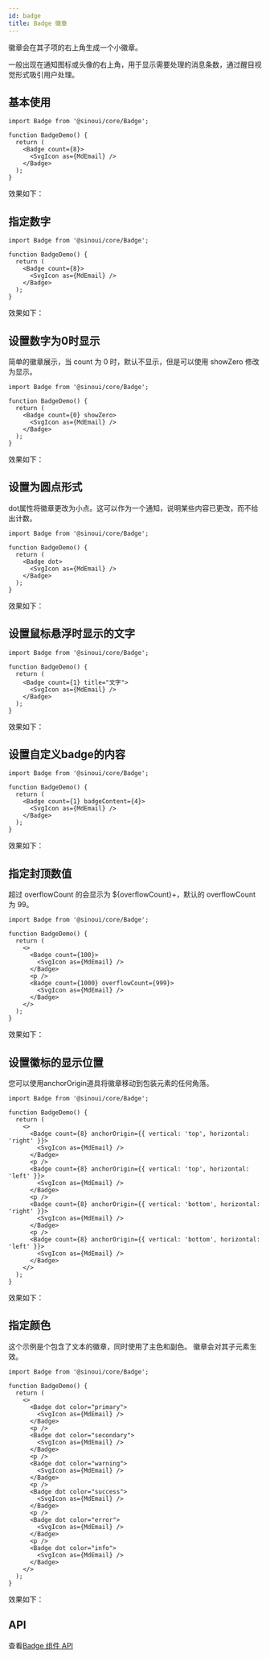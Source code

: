 ```yaml
---
id: badge
title: Badge 徽章
---
```


徽章会在其子项的右上角生成一个小徽章。

一般出现在通知图标或头像的右上角，用于显示需要处理的消息条数，通过醒目视觉形式吸引用户处理。


## 基本使用

```tsx
import Badge from '@sinoui/core/Badge';

function BadgeDemo() {
  return (
    <Badge count={8}>
      <SvgIcon as={MdEmail} />
    </Badge>
  );
}
```

效果如下：

<ThemeProvider theme={defaultTheme}>
  <Badge>
    <SvgIcon as={MdEmail} />
  </Badge>
</ThemeProvider>

## 指定数字

```tsx
import Badge from '@sinoui/core/Badge';

function BadgeDemo() {
  return (
    <Badge count={8}>
      <SvgIcon as={MdEmail} />
    </Badge>
  );
}
```

效果如下：

<ThemeProvider theme={defaultTheme}>
  <Badge count={8}>
    <SvgIcon as={MdEmail} />
  </Badge>
</ThemeProvider>

## 设置数字为0时显示

简单的徽章展示，当 count 为 0 时，默认不显示，但是可以使用 showZero 修改为显示。

```tsx
import Badge from '@sinoui/core/Badge';

function BadgeDemo() {
  return (
    <Badge count={0} showZero>
      <SvgIcon as={MdEmail} />
    </Badge>
  );
}
```

效果如下：

<ThemeProvider theme={defaultTheme}>
  <Badge count={0} showZero>
    <SvgIcon as={MdEmail} />
  </Badge>
</ThemeProvider>

## 设置为圆点形式

dot属性将徽章更改为小点。这可以作为一个通知，说明某些内容已更改，而不给出计数。

```tsx
import Badge from '@sinoui/core/Badge';

function BadgeDemo() {
  return (
    <Badge dot>
      <SvgIcon as={MdEmail} />
    </Badge>
  );
}
```

效果如下：

<ThemeProvider theme={defaultTheme}>
  <Badge count={1} dot>
    <SvgIcon as={MdEmail} />
  </Badge>
</ThemeProvider>

## 设置鼠标悬浮时显示的文字

```tsx
import Badge from '@sinoui/core/Badge';

function BadgeDemo() {
  return (
    <Badge count={1} title="文字">
      <SvgIcon as={MdEmail} />
    </Badge>
  );
}
```

效果如下：

<ThemeProvider theme={defaultTheme}>
  <Badge count={1} title="文字">
    <SvgIcon as={MdEmail} />
  </Badge>
</ThemeProvider>

## 设置自定义badge的内容

```tsx
import Badge from '@sinoui/core/Badge';

function BadgeDemo() {
  return (
    <Badge count={1} badgeContent={4}>
      <SvgIcon as={MdEmail} />
    </Badge>
  );
}
```

效果如下：

<ThemeProvider theme={defaultTheme}>
  <Badge badgeContent={4}>
    <SvgIcon as={MdEmail} />
  </Badge>
</ThemeProvider>

## 指定封顶数值

超过 overflowCount 的会显示为 ${overflowCount}+，默认的 overflowCount 为 99。

```tsx
import Badge from '@sinoui/core/Badge';

function BadgeDemo() {
  return (
    <>
      <Badge count={100}>
        <SvgIcon as={MdEmail} />
      </Badge>
      <p />
      <Badge count={1000} overflowCount={999}>
        <SvgIcon as={MdEmail} />
      </Badge>
    </>
  );
}
```

效果如下：

<ThemeProvider theme={defaultTheme}>
  <Badge count={100}>
    <SvgIcon as={MdEmail} />
  </Badge>
  <p />
  <Badge count={1000} overflowCount={999}>
    <SvgIcon as={MdEmail} />
  </Badge>
</ThemeProvider>

## 设置徽标的显示位置

您可以使用anchorOrigin道具将徽章移动到包装元素的任何角落。

```tsx
import Badge from '@sinoui/core/Badge';

function BadgeDemo() {
  return (
    <>
      <Badge count={8} anchorOrigin={{ vertical: 'top', horizontal: 'right' }}>
        <SvgIcon as={MdEmail} />
      </Badge>
      <p />
      <Badge count={8} anchorOrigin={{ vertical: 'top', horizontal: 'left' }}>
        <SvgIcon as={MdEmail} />
      </Badge>
      <p />
      <Badge count={8} anchorOrigin={{ vertical: 'bottom', horizontal: 'right' }}>
        <SvgIcon as={MdEmail} />
      </Badge>
      <p />
      <Badge count={8} anchorOrigin={{ vertical: 'bottom', horizontal: 'left' }}>
        <SvgIcon as={MdEmail} />
      </Badge>
    </>
  );
}
```

效果如下：

<ThemeProvider theme={defaultTheme}>
  <Badge count={8} anchorOrigin={{ vertical: 'top', horizontal: 'right' }}>
    <SvgIcon as={MdEmail} />
  </Badge>
  <p />
  <Badge count={8} anchorOrigin={{ vertical: 'top', horizontal: 'left' }}>
    <SvgIcon as={MdEmail} />
  </Badge>
  <p />
  <Badge count={8} anchorOrigin={{ vertical: 'bottom', horizontal: 'right' }}>
    <SvgIcon as={MdEmail} />
  </Badge>
  <p />
  <Badge count={8} anchorOrigin={{ vertical: 'bottom', horizontal: 'left' }}>
    <SvgIcon as={MdEmail} />
  </Badge>
</ThemeProvider>

## 指定颜色

这个示例是个包含了文本的徽章，同时使用了主色和副色。 徽章会对其子元素生效。

```tsx
import Badge from '@sinoui/core/Badge';

function BadgeDemo() {
  return (
    <>
      <Badge dot color="primary">
        <SvgIcon as={MdEmail} />
      </Badge>
      <p />
      <Badge dot color="secondary">
        <SvgIcon as={MdEmail} />
      </Badge>
      <p />
      <Badge dot color="warning">
        <SvgIcon as={MdEmail} />
      </Badge>
      <p />
      <Badge dot color="success">
        <SvgIcon as={MdEmail} />
      </Badge>
      <p />
      <Badge dot color="error">
        <SvgIcon as={MdEmail} />
      </Badge>
      <p />
      <Badge dot color="info">
        <SvgIcon as={MdEmail} />
      </Badge>
    </>
  );
}
```

效果如下：

<ThemeProvider theme={defaultTheme}>
  <Badge dot color="primary">
    <SvgIcon as={MdEmail} />
  </Badge>
  <p />
  <Badge dot color="secondary">
    <SvgIcon as={MdEmail} />
  </Badge>
  <p />
  <Badge dot color="warning">
    <SvgIcon as={MdEmail} />
  </Badge>
  <p />
  <Badge dot color="success">
    <SvgIcon as={MdEmail} />
  </Badge>
  <p />
  <Badge dot color="error">
    <SvgIcon as={MdEmail} />
  </Badge>
  <p />
  <Badge dot color="info">
    <SvgIcon as={MdEmail} />
  </Badge>
</ThemeProvider>

## API

查看[Badge 组件 API](/docs/components-apis/badge)
